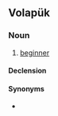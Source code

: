 ==Volapük==

===Noun===
{{vo-noun}}

# [[beginner]]

====Declension====
{{vo-decl-noun}}

====Synonyms====
* {{l|vo|priman}}